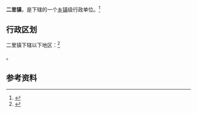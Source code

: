 {{中国乡级行政区|61/07/22/111/000}}

'''二里镇'''，是{{PRC admin/fullname|61/07/22/111/000|3}}下辖的一个[[乡镇|乡镇]]级行政单位。<ref>{{PRC admin/ref sgc|{{PRC admin/parent|61/07/22/111/000}}}}</ref>

== 行政区划 ==

二里镇下辖以下地区：<ref>{{PRC admin/ref sgc|61/07/22/111/000}}</ref>

{{PRC admin/children|61/07/22/111/000}}。

== 参考资料 ==

{{reflist}}

{{行政区划小作品}}
{{PRC admin/navcat|61/07/22/111/000}}